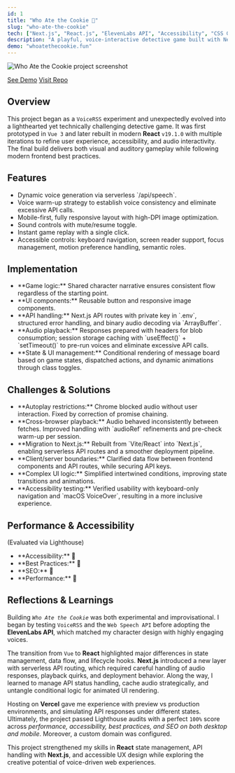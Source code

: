 ```yaml
---
id: 1
title: "Who Ate the Cookie 🍪"
slug: "who-ate-the-cookie"
tech: ["Next.js", "React.js", "ElevenLabs API", "Accessibility", "CSS Grid", "Flexbox", "Mobile-first", "Dark Mode", "Vercel"]
description: "A playful, voice-interactive detective game built with Next.js. Designed for accessibility and performance, with an engaging narrative that keeps players curious from start to finish."
demo: "whoatethecookie.fun"
---
```


![Who Ate the Cookie project screenshot](/assets/who-ate-the-cookie.webp)

[See Demo](https://whoatethecookie.fun)
[Visit Repo](https://github.com/zcdev/who-ate-the-cookie)

## Overview

This project began as a `VoiceRSS` experiment and unexpectedly evolved into a lighthearted yet technically challenging detective game. It was first prototyped in `Vue 3` and later rebuilt in modern **React** `v19.1.0` with multiple iterations to refine user experience, accessibility, and audio interactivity. The final build delivers both visual and auditory gameplay while following modern frontend best practices.

## Features

<ul className="list">
<li>Dynamic voice generation via serverless `/api/speech`.</li>
<li>Voice warm-up strategy to establish voice consistency and eliminate excessive API calls.</li>
<li>Mobile-first, fully responsive layout with high-DPI image optimization.</li>
<li>Sound controls with mute/resume toggle.</li>
<li>Instant game replay with a single click.</li>
<li>Accessible controls: keyboard navigation, screen reader support, focus management, motion preference handling, semantic roles.</li>
</ul>

## Implementation

<ul className="list">
<li>**Game logic:** Shared character narrative ensures consistent flow regardless of the starting point.</li>
<li>**UI components:** Reusable button and responsive image components.</li>
<li>**API handling:** Next.js API routes with private key in `.env`, structured error handling, and binary audio decoding via `ArrayBuffer`.</li>
<li>**Audio playback:** Responses prepared with headers for blob consumption; session storage caching with `useEffect()` + `setTimeout()` to pre-run voices and eliminate excessive API calls.</li>
<li>**State & UI management:** Conditional rendering of message board based on game states, dispatched actions, and dynamic animations through class toggles.</li>
</ul>

## Challenges & Solutions

<ul className="list">
<li>**Autoplay restrictions:** Chrome blocked audio without user interaction. Fixed by correction of promise chaining.</li>
<li>**Cross-browser playback:** Audio behaved inconsistently between fetches. Improved handling with `audioRef` refinements and pre-check warm-up per session.</li>
<li>**Migration to Next.js:** Rebuilt from `Vite/React` into `Next.js`, enabling serverless API routes and a smoother deployment pipeline.</li>
<li>**Client/server boundaries:** Clarified data flow between frontend components and API routes, while securing API keys.</li>
<li>**Complex UI logic:** Simplified intertwined conditions, improving state transitions and animations.</li>
<li>**Accessibility testing:** Verified usability with keyboard-only navigation and `macOS VoiceOver`, resulting in a more inclusive experience.</li>
</ul>

## Performance & Accessibility
(Evaluated via Lighthouse)

<ul className="list">
<li>**Accessibility:** <span className="emoji-small">💯</span></li>
<li>**Best Practices:** <span className="emoji-small">💯</span></li>
<li>**SEO:** <span className="emoji-small">💯</span></li>
<li>**Performance:** <span className="emoji-small">💯</span></li>
</ul>

## Reflections & Learnings

Building *`Who Ate the Cookie`* was both experimental and improvisational. I began by testing `VoiceRSS` and the `Web Speech API` before adopting the **ElevenLabs API**, which matched my character design with highly engaging voices.

The transition from `Vue` to **React** highlighted major differences in state management, data flow, and lifecycle hooks. **Next.js** introduced a new layer with serverless API routing, which required careful handling of audio responses, playback quirks, and deployment behavior. Along the way, I learned to manage API status handling, cache audio strategically, and untangle conditional logic for animated UI rendering.  

Hosting on **Vercel** gave me experience with preview vs production environments, and simulating API responses under different states. Ultimately, the project passed Lighthouse audits with a perfect `100%` score across *performance, accessibility, best practices, and SEO on both desktop and mobile*. Moreover, a custom domain was configured.

This project strengthened my skills in **React** state management, API handling with **Next.js**, and accessible UX design while exploring the creative potential of voice-driven web experiences.

